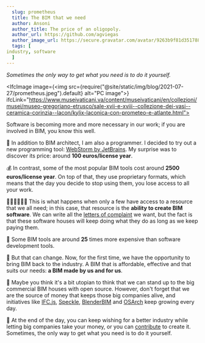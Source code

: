 ```yaml
---
  slug: prometheus
  title: The BIM that we need
  author: Ansoni
  author_title: The price of an oligopoly.
  author_url: https://github.com/agviegas
  author_image_url: https://secure.gravatar.com/avatar/9263b9f81d351788e46bc64000c03cb6
  tags: [
industry, software
  ]
---
```


_Sometimes the only way to get what you need is to do it yourself._

<!--truncate-->


<IfcImage image={<img src={require("@site/static/img/blog/2021-07-27/prometheus.jpeg").default} alt="PC image"></img>} ifcLink="https://www.museivaticani.va/content/museivaticani/en/collezioni/musei/museo-gregoriano-etrusco/sale-xvii-e-xviii--collezione-dei-vasi--ceramica-corinzia--lacon/kylix-laconica-con-prometeo-e-atlante.html"></IfcImage>

Software is becoming more and more necessary in our work; if you are involved in BIM, you know this well.

🤯
In addition to BIM architect, I am also a programmer. I decided to try out a new programming tool: [WebStorm by JetBrains](https://www.jetbrains.com/webstorm/). My surprise was to discover its price: around **100 euros/license year**.

💰
In contrast, some of the most popular BIM tools cost around **2500 euros/license year**. On top of that, they use proprietary formats, which means that the day you decide to stop using them, you lose access to all your work.

👨‍💼👨‍💼👨‍💼
This is what happens when only a few have access to a resource that we all need; in this case, that resource is the **ability to create BIM software**. We can write all the [letters of complaint](https://gfxspeak.com/2020/08/04/architects-demand-autodesk/) we want, but the fact is that these software houses will keep doing what they do as long as we keep paying them.

<IfcCard>
  💸 Some BIM tools are around <b>25</b> times more expensive than software development tools.
</IfcCard>
️

💪
But that can change. Now, for the first time, we have the opportunity to bring BIM back to the industry. A BIM that is affordable, effective and that suits our needs: **a BIM made by us and for us**.

🤝
Maybe you think it's a bit utopian to think that we can stand up to the big commercial BIM houses with open source. However, don't forget that we are the source of money that keeps those big companies alive, and initiatives like [IFC.js](https://ifcjs.github.io/info/), [Speckle](https://speckle.systems/), [BlenderBIM](https://blenderbim.org/) and [OSArch](https://osarch.org/) keep growing every day.

🚀
At the end of the day, you can keep wishing for a better industry while letting big companies take your money, or you can [contribute](https://discord.gg/FXfyR4XrKT) to create it. Sometimes, the only way to get what you need is to do it yourself.
